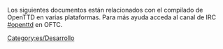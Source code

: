 

Los siguientes documentos están relacionados con el compilado de OpenTTD en varias plataformas. Para más ayuda acceda al canal de IRC [irc://irc.oftc.net/openttd.compile #openttd] en OFTC.

[[Category:es/Desarrollo]]